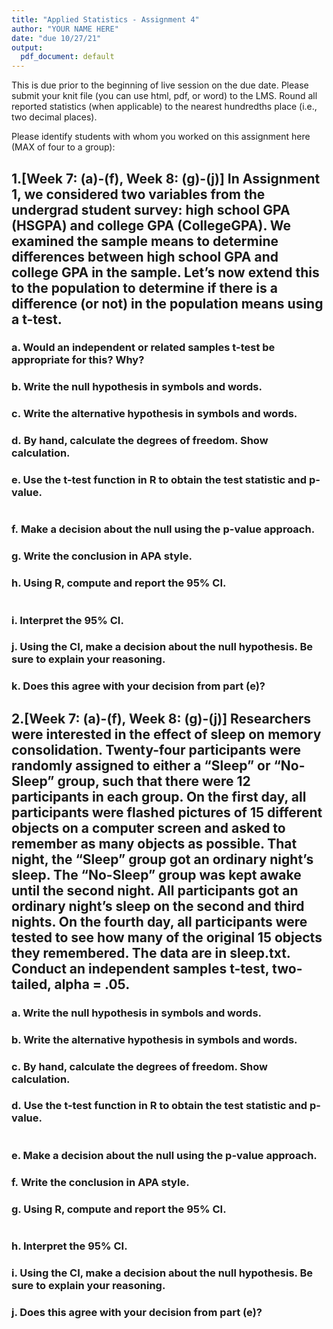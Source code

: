 ---
title: "Applied Statistics - Assignment 4"
author: "YOUR NAME HERE"
date: "due 10/27/21"
output: 
  pdf_document: default
---


This is due prior to the beginning of live session on the due date. Please submit your knit file (you can use html, pdf, or word) to the LMS. Round all reported statistics (when applicable) to the nearest hundredths place (i.e., two decimal places). 

Please identify students with whom you worked on this assignment here (MAX of four to a group):

## 1.[Week 7: (a)-(f), Week 8: (g)-(j)] In Assignment 1, we considered two variables from the undergrad student survey: high school GPA (HSGPA) and college GPA (CollegeGPA). We examined the sample means to determine differences between high school GPA and college GPA in the sample. Let's now extend this to the population to determine if there is a difference (or not) in the population means using a t-test.

### a. Would an independent or related samples t-test be appropriate for this? Why?

### b. Write the null hypothesis in symbols and words.

### c. Write the alternative hypothesis in symbols and words.

### d. By hand, calculate the degrees of freedom. Show calculation.

### e. Use the t-test function in R to obtain the test statistic and p-value.
```{r}

```
### f. Make a decision about the null using the p-value approach.

### g. Write the conclusion in APA style.

### h. Using R, compute and report the 95% CI.
```{r}

```
### i. Interpret the 95% CI.

### j. Using the CI, make a decision about the null hypothesis. Be sure to explain your reasoning.

### k. Does this agree with your decision from part (e)?

## 2.[Week 7: (a)-(f), Week 8: (g)-(j)] Researchers were interested in the effect of sleep on memory consolidation. Twenty-four participants were randomly assigned to either a “Sleep” or “No-Sleep” group, such that there were 12 participants in each group. On the first day, all participants were flashed pictures of 15 different objects on a computer screen and asked to remember as many objects as possible. That night, the “Sleep” group got an ordinary night’s sleep. The “No-Sleep” group was kept awake until the second night. All participants got an ordinary night’s sleep on the second and third nights. On the fourth day, all participants were tested to see how many of the original 15 objects they remembered. The data are in sleep.txt. Conduct an independent samples t-test, two-tailed, alpha = .05. 

### a. Write the null hypothesis in symbols and words.

### b. Write the alternative hypothesis in symbols and words.

### c. By hand, calculate the degrees of freedom. Show calculation.

### d. Use the t-test function in R to obtain the test statistic and p-value.
```{r}

```
### e. Make a decision about the null using the p-value approach.

### f. Write the conclusion in APA style.

### g. Using R, compute and report the 95% CI.
```{r}

```
### h. Interpret the 95% CI.

### i. Using the CI, make a decision about the null hypothesis. Be sure to explain your reasoning.

### j. Does this agree with your decision from part (e)?